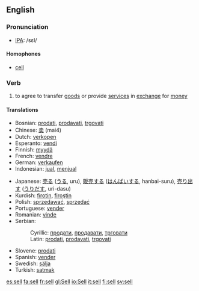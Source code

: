 ==English==
=== Pronunciation ===
*[[w:IPA|IPA]]: /sεl/
====Homophones====
*[[cell]]

===Verb===
{{irregverb|'''to sell'''|'''[[sells]]'''|'''[[sold]]'''|'''[[sold]]'''|'''[[selling]]'''}}
# to agree to transfer [[good]]s or provide [[service]]s in [[exchange]] for [[money]]

====Translations====
{{top}}
*Bosnian: [[prodati]], [[prodavati]], [[trgovati]]
*Chinese: [[卖]] (mai4)
*Dutch: [[verkopen]]
*Esperanto: [[vendi]]
*Finnish: [[myydä]]
*French: [[vendre]]
*German: [[verkaufen]]
*Indonesian: [[jual]], [[jual|menjual]]
{{mid}}
*Japanese: [[売る]] ([[うる]], uru), [[販売]]する ([[はんばい]]する, hanbai-suru), [[売り出す]] ([[うりだす]], uri-dasu)
*Kurdish: [[firotin]], [[firoştin]]
*Polish: [[sprzedawać]], [[sprzedać]] 
*Portuguese: [[vender]]
*Romanian: [[vinde]]
*Serbian:
*:Cyrillic: [[продати]], [[продавати]], [[трговати]]
*:Latin: [[prodati]], [[prodavati]], [[trgovati]]
*Slovene: [[prodati]]
*Spanish: [[vender]]
*Swedish: [[sälja]]
*Turkish: [[satmak]]
{{bottom}}
[[es:sell]]
[[fa:sell]]
[[fr:sell]]
[[gl:Sell]]
[[io:Sell]]
[[it:sell]]
[[fi:sell]]
[[sv:sell]]